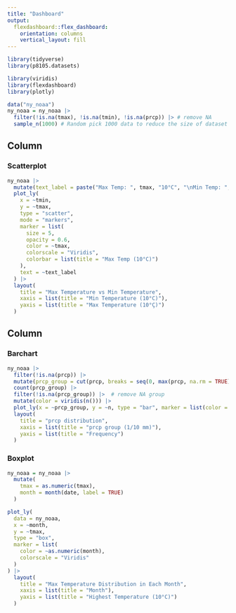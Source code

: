 ```yaml
---
title: "Dashboard"
output: 
  flexdashboard::flex_dashboard:
    orientation: columns
    vertical_layout: fill
---
```


```r

library(tidyverse)
library(p8105.datasets)

library(viridis)
library(flexdashboard)
library(plotly)
```




```r
data("ny_noaa")
ny_noaa = ny_noaa |>
  filter(!is.na(tmax), !is.na(tmin), !is.na(prcp)) |> # remove NA
  sample_n(1000) # Random pick 1000 data to reduce the size of dataset
```

Column {data-width=650}
-----------------------------------------------------------------------

### Scatterplot

```r
ny_noaa |>
  mutate(text_label = paste("Max Temp: ", tmax, "10°C", "\nMin Temp: ", tmin, "°F")) |>
  plot_ly(
    x = ~tmin,
    y = ~tmax,
    type = "scatter",
    mode = "markers",
    marker = list(
      size = 5,
      opacity = 0.6,
      color = ~tmax,      
      colorscale = "Viridis", 
      colorbar = list(title = "Max Temp (10°C)")
    ),
    text = ~text_label  
  ) |>
  layout(
    title = "Max Temperature vs Min Temperature",
    xaxis = list(title = "Min Temperature (10°C)"),
    yaxis = list(title = "Max Temperature (10°Ç)")
  )
```

Column {data-width=350}
-----------------------------------------------------------------------

### Barchart

```r
ny_noaa |>
  filter(!is.na(prcp)) |>
  mutate(prcp_group = cut(prcp, breaks = seq(0, max(prcp, na.rm = TRUE), by = 10), right = FALSE)) |>
  count(prcp_group) |>
  filter(!is.na(prcp_group)) |>  # remove NA group
  mutate(color = viridis(n())) |>
  plot_ly(x = ~prcp_group, y = ~n, type = "bar", marker = list(color = ~color))|>
  layout(
    title = "prcp distribution",
    xaxis = list(title = "prcp group (1/10 mm)"),
    yaxis = list(title = "Frequency")
  )
```

### Boxplot

```r
ny_noaa = ny_noaa |>
  mutate(
    tmax = as.numeric(tmax),
    month = month(date, label = TRUE)
  )

plot_ly(
  data = ny_noaa,
  x = ~month,
  y = ~tmax,
  type = "box",
  marker = list(
    color = ~as.numeric(month),  
    colorscale = "Viridis"       
  )
) |>
  layout(
    title = "Max Temperature Distribution in Each Month",
    xaxis = list(title = "Month"),
    yaxis = list(title = "Highest Temperature (10°C)")
  )
```

